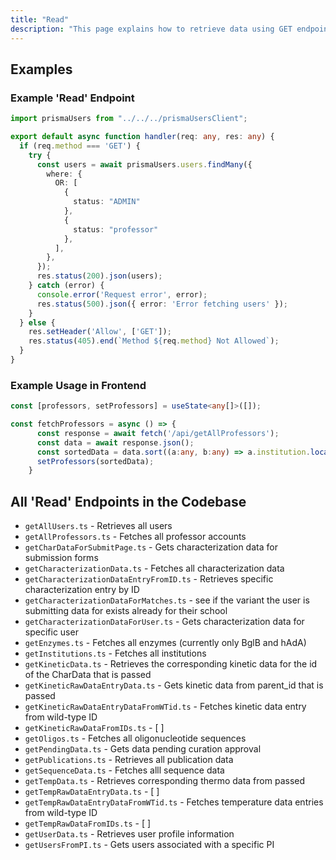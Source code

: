 ```yaml
---
title: "Read"
description: "This page explains how to retrieve data using GET endpoints. Learn about fetching data, query parameters, and examples of read operations, as well as view a full comprehensive list of all existing GET endpoints in the codebase. "
---
```


## Examples

### Example 'Read' Endpoint

```typescript getAllProfessors.ts
import prismaUsers from "../../../prismaUsersClient";

export default async function handler(req: any, res: any) {
  if (req.method === 'GET') {
    try {
      const users = await prismaUsers.users.findMany({
        where: {
          OR: [
            {
              status: "ADMIN"
            },
            {
              status: "professor"
            },
          ],
        },
      });
      res.status(200).json(users);
    } catch (error) {
      console.error('Request error', error);
      res.status(500).json({ error: 'Error fetching users' });
    }
  } else {
    res.setHeader('Allow', ['GET']);
    res.status(405).end(`Method ${req.method} Not Allowed`);
  }
}
```

### Example Usage in Frontend

```typescript index.tsx
const [professors, setProfessors] = useState<any[]>([]);

const fetchProfessors = async () => {
      const response = await fetch('/api/getAllProfessors');
      const data = await response.json();
      const sortedData = data.sort((a:any, b:any) => a.institution.localeCompare(b.institution));
      setProfessors(sortedData);
    }
```

## All 'Read' Endpoints in the Codebase

- `getAllUsers.ts` - Retrieves all users
- `getAllProfessors.ts` - Fetches all professor accounts
- `getCharDataForSubmitPage.ts` - Gets characterization data for submission forms
- `getCharacterizationData.ts` - Fetches all characterization data
- `getCharacterizationDataEntryFromID.ts` - Retrieves specific characterization entry by ID
- `getCharacterizationDataForMatches.ts` - see if the variant the user is submitting data for exists already for their school
- `getCharacterizationDataForUser.ts` - Gets characterization data for specific user
- `getEnzymes.ts` - Fetches all enzymes (currently only BglB and hAdA)
- `getInstitutions.ts` - Fetches all institutions
- `getKineticData.ts` - Retrieves the corresponding kinetic data for the id of the CharData that is passed
- `getKineticRawDataEntryData.ts` - Gets kinetic data from parent_id that is passed
- `getKineticRawDataEntryDataFromWTid.ts` - Fetches kinetic data entry from wild-type ID
- `getKineticRawDataFromIDs.ts` - [ ]
- `getOligos.ts` - Fetches all oligonucleotide sequences
- `getPendingData.ts` - Gets data pending curation approval
- `getPublications.ts` - Retrieves all publication data
- `getSequenceData.ts` - Fetches alll sequence data
- `getTempData.ts` - Retrieves corresponding thermo data from passed
- `getTempRawDataEntryData.ts` - [ ]
- `getTempRawDataEntryDataFromWTid.ts` - Fetches temperature data entries from wild-type ID
- `getTempRawDataFromIDs.ts` - [ ]
- `getUserData.ts` - Retrieves user profile information
- `getUsersFromPI.ts` - Gets users associated with a specific PI